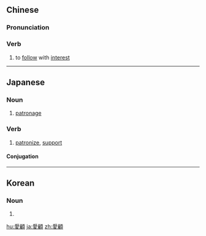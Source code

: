 {{also|爱顾}}
==Chinese==
{{zh-forms|s=爱顾}}

===Pronunciation===
{{zh-pron
|m=àigù
|mn=ài-kò͘
|cat=v
}}

===Verb===
{{zh-verb}}

# {{lb|zh|obsolete}} to [[follow]] with [[interest]]

----

==Japanese==
{{ja-kanjitab|あい|こ|yomi=on}}

===Noun===
{{ja-noun|あいこ}}

# [[patronage]]

===Verb===
{{ja-verb-suru|あいこ}}

# [[patronize]], [[support]]

====Conjugation====
{{ja-suru|あいこ}}

----

==Korean==
{{ko-hanjatab|愛|顧}}

===Noun===
{{ko-noun|hj|rv=|hangeul=애고}}

# {{hanja form of|애고|patronage}}

[[hu:愛顧]]
[[ja:愛顧]]
[[zh:愛顧]]
